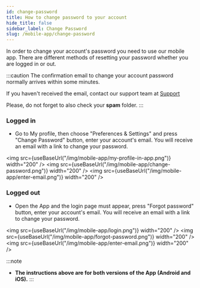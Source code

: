 ```yaml
---
id: change-password
title: How to change password to your account
hide_title: false
sidebar_label: Change Password
slug: /mobile-app/change-password
---
```



In order to change your account's password you need to use our mobile app. There are different methods of resetting your password whether you are logged in or out.

:::caution
The confirmation email to change your account password normally arrives within some minutes.

If you haven't received the email, contact our support team at [Support](https://support.weatherxm.com/hc/en-us)

Please, do not forget to  also check your **spam** folder.
:::

### Logged in
- Go to My profile, then choose "Preferences & Settings" and press "Change Password" button, enter your account's email. You will receive an email with a link to change your password.

<img src={useBaseUrl("/img/mobile-app/my-profile-in-app.png")}  width="200" /> <img src={useBaseUrl("/img/mobile-app/change-password.png")} width="200" /> <img src={useBaseUrl("/img/mobile-app/enter-email.png")} width="200" />

### Logged out

- Open the App and the login page must appear, press "Forgot password" button, enter your account's email. You will receive an email with a link to change your password.

<img src={useBaseUrl("/img/mobile-app/login.png")}  width="200" /> <img src={useBaseUrl("/img/mobile-app/forgot-password.png")} width="200" /> <img src={useBaseUrl("/img/mobile-app/enter-email.png")} width="200" />
  
:::note
- **The instructions above are for both versions of the App (Android and iOS).**
:::


